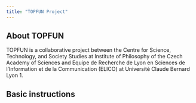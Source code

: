 ```yaml
---
title: "TOPFUN Project"
---
```


## About TOPFUN

TOPFUN is a collaborative project between the Centre for Science, Technology, and Society Studies at Institute of Philosophy of the Czech Academy of Sciences and Equipe de Recherche de Lyon en Sciences de l'Information et de la Communication (ELICO) at Université Claude Bernard Lyon 1.

## Basic instructions